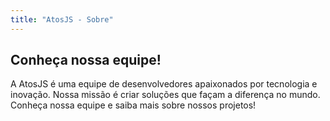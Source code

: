 ```yaml
---
title: "AtosJS - Sobre"
---
```




<Callout type=".">
  <div className="flex items-center gap-2">
    <FaBookOpen size="1.5rem" />
    <h2 className="text-2xl font-bold">Conheça nossa equipe!</h2>
  </div>
  <p className="text-gray-600 dark:text-gray-300">
    A AtosJS é uma equipe de desenvolvedores apaixonados por tecnologia e
    inovação. Nossa missão é criar soluções que façam a diferença no mundo.
    Conheça nossa equipe e saiba mais sobre nossos projetos!
  </p>
</Callout>

<About />
